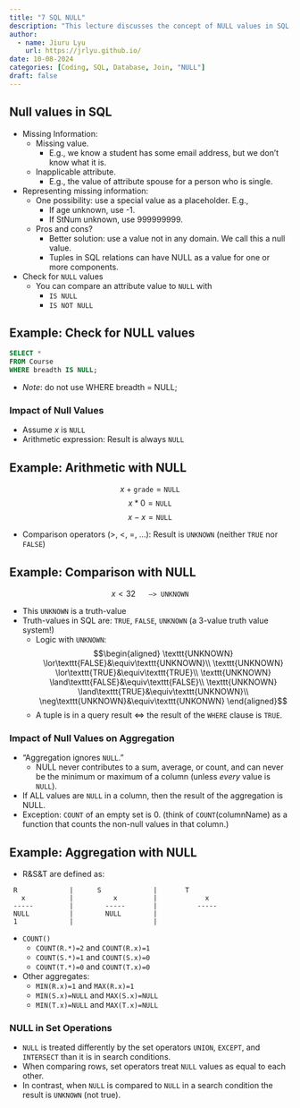 ```yaml
---
title: "7 SQL NULL"
description: "This lecture discusses the concept of NULL values in SQL, including how to represent missing information and inapplicable attributes. It also covers how to check for NULL values and the impact of NULL values on arithmetic expressions, comparison operators, and aggregation."
author:
  - name: Jiuru Lyu
    url: https://jrlyu.github.io/
date: 10-08-2024
categories: [Coding, SQL, Database, Join, "NULL"]
draft: false
---
```


## Null values in SQL
- Missing Information: 
	- Missing value. 
		- E.g., we know a student has some email address, but we don’t know what it is.
	- Inapplicable attribute.
		- E.g., the value of attribute spouse for a person who is single.
- Representing missing information:
	- One possibility: use a special value as a placeholder. E.g., 
		- If age unknown, use -1.
		- If StNum unknown, use 999999999.
	- Pros and cons?
		- Better solution: use a value not in any domain. We call this a null value.
		- Tuples in SQL relations can have NULL as a value for one or more components.
- Check for `NULL` values
	- You can compare an attribute value to `NULL` with
		- `IS NULL`
		- `IS NOT NULL`

:::{#tip-checl-null .callout-tip collapse="true"}
## Example: Check for NULL values
```sql
SELECT *
FROM Course
WHERE breadth IS NULL;
```
:::

- *Note*: do not use WHERE breadth = NULL;

### Impact of Null Values
- Assume $x$ is `NULL`
- Arithmetic expression: Result is always `NULL`

:::{#tip-arithmetic-null .callout-tip collapse="true"}
## Example: Arithmetic with NULL
$$x+\texttt{grade}=\texttt{NULL}$$
$$x*0=\texttt{NULL}$$
$$x-x=\texttt{NULL}$$
:::

- Comparison operators ($>$, $<$, $=$, $\dots$): Result is `UNKNOWN` (neither `TRUE` nor `FALSE`)

:::{#tip-comparison-null .callout-tip collapse="true"}
## Example: Comparison with NULL
$$x<32 \quad\texttt{ --> UNKNOWN}$$
:::

- This `UNKNOWN` is a truth-value
- Truth-values in SQL are: `TRUE`, `FALSE`, `UNKNOWN` (a 3-value truth value system!)
	- Logic with `UNKNOWN`: $$\begin{aligned}
\texttt{UNKNOWN} \lor\texttt{FALSE}&\equiv\texttt{UNKNOWN}\\
\texttt{UNKNOWN} \lor\texttt{TRUE}&\equiv\texttt{TRUE}\\
\texttt{UNKNOWN} \land\texttt{FALSE}&\equiv\texttt{FALSE}\\
\texttt{UNKNOWN} \land\texttt{TRUE}&\equiv\texttt{UNKNOWN}\\
\neg\texttt{UNKNOWN}&\equiv\texttt{UNKONWN}
\end{aligned}$$
	- A tuple is in a query result $\iff$ the result of the `WHERE` clause is `TRUE`.

### Impact of Null Values on Aggregation
- “Aggregation ignores `NULL`.”
	- NULL never contributes to a sum, average, or count, and can never be the minimum or maximum of a column (unless *every* value is `NULL`).
- If ALL values are `NULL` in a column, then the result of the aggregation is NULL.
- Exception: `COUNT` of an empty set is 0. (think of `COUNT`(columnName) as a function that counts the non-null values in that column.)

:::{#tip-aggregation-null .callout-tip collapse="true"}
## Example: Aggregation with NULL
- R&S&T are defined as: 
```
 R             |      S             |       T
   x           |          x         |            x
 -----         |        -----       |          -----
 NULL          |        NULL		|
 1			   |					|
```
- `COUNT()`
 	- `COUNT(R.*)=2` and `COUNT(R.x)=1`
 	- `COUNT(S.*)=1` and `COUNT(S.x)=0`
 	- `COUNT(T.*)=0` and `COUNT(T.x)=0`
 - Other aggregates:
 	- `MIN(R.x)=1` and `MAX(R.x)=1`
 	- `MIN(S.x)=NULL` and `MAX(S.x)=NULL`
 	- `MIN(T.x)=NULL` and `MAX(T.x)=NULL`
:::

### NULL in Set Operations
- `NULL` is treated differently by the set operators `UNION`, `EXCEPT`, and `INTERSECT` than it is in search conditions.
- When comparing rows, set operators treat `NULL` values as equal to each other.
- In contrast, when `NULL` is compared to `NULL` in a search condition the result is `UNKNOWN` (not true). 